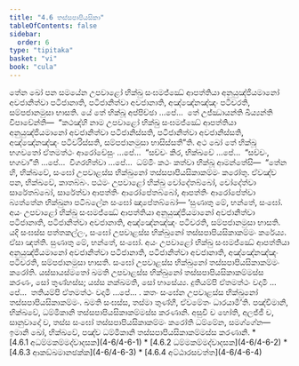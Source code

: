 ```yaml
---
title: "4.6 තස්සපාපියසිකා"
tableOfContents: false
sidebar:
  order: 6
type: "tipitaka"
basket: "vi"
book: "cula"
---
```



<DynamicBreadcrumb />

<Division number="205" book="cula">

<Paragraph number="855" book="cula">
තේන ඛෝ පන සමයේන උපවාළෝ භික්ඛු සංඝමජ්ඣේ ආපත්තියා අනුයුඤ්ජියමානෝ අවජානිත්වා පටිජානාති, පටිජානිත්වා අවජානාති, අඤ්ඤේනඤ්ඤං පටිචරති, සම්පජානමුසා භාසති. යේ තේ භික්ඛූ අප්පිච්ඡා …පේ…  තේ උජ්ඣායන්ති ඛිය්‍යන්ති විපාචේන්ති—  “කථඤ්හි නාම උපවාළෝ භික්ඛු සංඝමජ්ඣේ ආපත්තියා අනුයුඤ්ජියමානෝ අවජානිත්වා පටිජානිස්සති, පටිජානිත්වා අවජානිස්සති, අඤ්ඤේනඤ්ඤං පටිචරිස්සති, සම්පජානමුසා භාසිස්සතී”ති. අථ ඛෝ තේ භික්ඛූ භගවතෝ ඒතමත්ථං ආරෝචේසුං …පේ…  “සච්චං කිර, භික්ඛවේ …පේ…  “සච්චං, භගවා”ති …පේ…  විගරහිත්වා …පේ…  ධම්මිං කථං කත්වා භික්ඛූ ආමන්තේසි—  “තේන හි, භික්ඛවේ, සංඝෝ උපවාළස්ස භික්ඛුනෝ තස්සපාපියසිකාකම්මං කරෝතු. ඒවඤ්ච පන, භික්ඛවේ, කාතබ්බං. පඨමං උපවාළෝ භික්ඛු චෝදේතබ්බෝ, චෝදේත්වා සාරේතබ්බෝ, සාරේත්වා ආපත්තිං ආරෝපේතබ්බෝ, ආපත්තිං ආරෝපේත්වා බ්‍යත්තේන භික්ඛුනා පටිබලේන සංඝෝ ඤාපේතබ්බෝ—


</Paragraph>

</Division>
<Division number="206" book="cula">

<Paragraph number="856" book="cula">
‘සුණාතු මේ, භන්තේ, සංඝෝ. අයං උපවාළෝ භික්ඛු සංඝමජ්ඣේ ආපත්තියා අනුයුඤ්ජියමානෝ අවජානිත්වා පටිජානාති, පටිජානිත්වා අවජානාති, අඤ්ඤේනඤ්ඤං පටිචරති, සම්පජානමුසා භාසති. යදි සංඝස්ස පත්තකල්ලං, සංඝෝ උපවාළස්ස භික්ඛුනෝ තස්සපාපියසිකාකම්මං කරේය්‍ය. ඒසා ඤත්ති.


</Paragraph>

<Paragraph number="857" book="cula">
සුණාතු මේ, භන්තේ, සංඝෝ. අයං උපවාළෝ භික්ඛු සංඝමජ්ඣේ ආපත්තියා අනුයුඤ්ජියමානෝ අවජානිත්වා පටිජානාති, පටිජානිත්වා අවජානාති, අඤ්ඤේනඤ්ඤං පටිචරති, සම්පජානමුසා භාසති. සංඝෝ උපවාළස්ස භික්ඛුනෝ තස්සපාපියසිකාකම්මං කරෝති. යස්සායස්මතෝ ඛමති උපවාළස්ස භික්ඛුනෝ තස්සපාපියසිකාකම්මස්ස කරණං, සෝ තුණ්හස්ස; යස්ස නක්ඛමති, සෝ භාසේය්‍ය.


</Paragraph>

<Paragraph number="858" book="cula">
දුතියම්පි ඒතමත්ථං වදාමි …පේ…  තතියම්පි ඒතමත්ථං වදාමි …පේ… .


</Paragraph>

<Paragraph number="859" book="cula">
කතං සංඝේන උපවාළස්ස භික්ඛුනෝ තස්සපාපියසිකාකම්මං. ඛමති සංඝස්ස, තස්මා තුණ්හී, ඒවමේතං ධාරයාමී’ති.


</Paragraph>

</Division>
<Division number="207" book="cula">

<Paragraph number="860" book="cula">
පඤ්චිමානි, භික්ඛවේ, ධම්මිකානි තස්සපාපියසිකාකම්මස්ස කරණානි. අසුචි ච හෝති, අලජ්ජී ච, සානුවාදෝ ච, තස්ස සංඝෝ තස්සපාපියසිකාකම්මං කරෝති ධම්මේන, සමග්ගේන—  ඉමානි ඛෝ, භික්ඛවේ, පඤ්ච ධම්මිකානි තස්සපාපියසිකාකම්මස්ස කරණානි.

</Paragraph>
</Division>

<TableOfContents book="cula" section="4.6">
* [4.6.1 අධම්මකම්මද්වාදසක](4-6/4-6-1)
* [4.6.2 ධම්මකම්මද්වාදසක](4-6/4-6-2)
* [4.6.3 ආකඞ්ඛමානඡක්ක](4-6/4-6-3)
* [4.6.4 අට්ඨාරසවත්ත](4-6/4-6-4)
</TableOfContents>